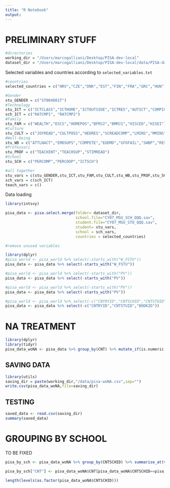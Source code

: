 ```yaml
---
title: "R Notebook"
output: 
---
```


# PRELIMINARY STUFF

```r
#directories
working_dir = "/Users/marcogalliani/Desktop/PISA-dev-local"
dataset_dir = "/Users/marcogalliani/Desktop/PISA-dev-local/data/PISA-dataset"
```

Selected variables and countries according to `selected_variables.txt`

```r
#countries
selected_countries = c("HRV","CZE","DNK","EST","FIN","FRA","GRC","HUN","IRL","LTU","LUX","POL","SVK","SVN","ESP","SWE")

#Gender
stu_GENDER = c("ST004D01T")
#Technology
stu_ICT = c("ICTCLASS","ICTHOME","ICTOUTSIDE","ICTRES","AUTICT","COMPICT","INTICT","ENTUSE","HOMESCH","USESCH")
sch_ICT = c("RATCMP1", "RATCMP2")
#Family
stu_FAM = c("WEALTH","ESCS","HOMEPOS","BFMJ2","BMMJ1","HISCED","HISEI")
#Culture
stu_CULT = c("JOYREAD","CULTPOSS","HEDRES","SCREADCOMP","LMINS","MMINS")
#Well-being
stu_WB = c("ATTLNACT","EMOSUPS","COMPETE","EUDMO","GFOFAIL","SWBP","RESILIENCE","BELONG","BEINGBULLIED","PERFEED")
#Professori
stu_PROF = c("TEACHINT","TEACHSUP","STIMREAD")
#School
stu_SCH = c("PERCOMP","PERCOOP","ICTSCH")

#all together
stu_vars = c(stu_GENDER,stu_ICT,stu_FAM,stu_CULT,stu_WB,stu_PROF,stu_SCH)
sch_vars = c(sch_ICT)
teach_vars = c()
```

Data loading

```r
library(intsvy)

pisa_data <- pisa.select.merge(folder= dataset_dir,
                               school.file="CY07_MSU_SCH_QQQ.sav", 
                               student.file="CY07_MSU_STU_QQQ.sav",
                               student= stu_vars,
                               school = sch_vars,
                               countries = selected_countries)    
```

```r
#remove unused variables

library(dplyr)
#pisa_world <- pisa_world %>% select(-starts_with("W_FSTU")) 
pisa_data <- pisa_data %>% select(-starts_with("W_FSTU")) 

#pisa_world <- pisa_world %>% select(-starts_with("PV")) 
pisa_data <- pisa_data %>% select(-starts_with("PV"))

#pisa_world <- pisa_world %>% select(-starts_with("PV")) 
pisa_data <- pisa_data %>% select(-starts_with("PV"))

#pisa_world <- pisa_world %>% select(-c("CNTRYID","CNTSCHID","CNTSTUID","BOOKID")) 
pisa_data <- pisa_data %>% select(-c("CNTRYID","CNTSTUID","BOOKID")) 
```

# NA TREATMENT

```r
library(dplyr)
library(tidyr)
pisa_data_woNA <- pisa_data %>% group_by(CNT) %>% mutate_if(is.numeric, ~replace_na(.,median(., na.rm = TRUE)))
```

## SAVING DATA

```r
library(utils)
saving_dir = paste(working_dir,"/data/pisa-woNA.csv",sep="")
write.csv(pisa_data_woNA,file=saving_dir)
```

## TESTING

```r
saved_data <- read.csv(saving_dir)
summary(saved_data)
```

# GROUPING BY SCHOOL

TO BE FIXED

```r
pisa_by_sch <- pisa_data_woNA %>% group_by(CNTSCHID) %>% summarise_at(vars(all_of(c(stu_vars,sch_vars))),list(name=mean))

pisa_by_sch["CNT"] <- pisa_data_woNA$CNT[pisa_data_woNA$CNTSCHID==pisa_by_sch$CNTSCHID]

length(levels(as.factor(pisa_data_woNA$CNTSCHID))) 
```
